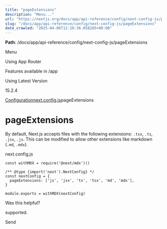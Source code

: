 ---
title: "pageExtensions"
description: "Menu..."
url: "https://nextjs.org/docs/app/api-reference/config/next-config-js/pageExtensions"
slug: "/docs/app/api-reference/config/next-config-js/pageExtensions"
date_crawled: "2025-04-06T12:10:36.058285+00:00"
---

**Path**: /docs/app/api-reference/config/next-config-js/pageExtensions

Menu

Using App Router

Features available in /app

Using Latest Version

15.2.4

[Configuration](/docs/app/api-reference/config)[next.config.js](/docs/app/api-reference/config/next-config-js)pageExtensions

# pageExtensions

By default, Next.js accepts files with the following extensions: `.tsx`, `.ts`, `.jsx`, `.js`. This can be modified to allow other extensions like markdown (`.md`, `.mdx`).

next.config.js

```
const withMDX = require('@next/mdx')()
 
/** @type {import('next').NextConfig} */
const nextConfig = {
  pageExtensions: ['js', 'jsx', 'ts', 'tsx', 'md', 'mdx'],
}
 
module.exports = withMDX(nextConfig)
```

Was this helpful?

supported.

Send